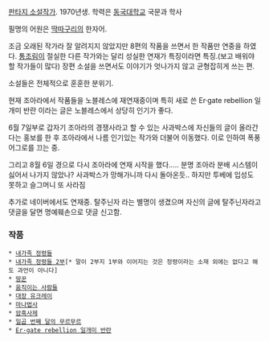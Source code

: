 [[판타지 소설]]작가. 1970년생. 학력은 [[동국대학교]] 국문과 학사

필명의 어원은 [[딱따구리]]의 한자어.

조금 오래된 작가라 잘 알려지지 않았지만 8편의 작품을 쓰면서 한 작품만 연중을 하였다. [[통조림]]이 절실한 다른 작가와는 달리 성실한 연재가 특징이라면 특징.(보고 배워야 할 작가들이 많다)
장편 소설을 쓰면서도 이야기가 엇나가지 않고 균형잡히게 쓰는 편.

소설들은 전체적으로 훈훈한 분위기.

현재 조아라에서 작품들을 노블레스에 재연재중이며 특히 새로 쓴 Er·gate rebellion 일개미 반란 이라는 글은 노블레스에서 상당히 인기가 좋다.

6월 7일부로 갑자기 조아라의 경쟁사라고 할 수 있는 사과박스에 자신들의 글이 올라간다는 홍보를 한 후 조아라에서 나름 인기있는 작가와 더불어 이동했다. 이로 인하여 폭풍 어그로를 끄는 중.

그리고 8월 6일 경으로 다시 조아라에 연재 시작을 했다..... 분명 조아라 분배 시스템이 싫어서 나가지 않았나?
사과박스가 망해가니까 다시 돌아온듯.. 하지만 투베에 입성도 못하고 슬그머니 또 사라짐

추가로 네이버에서도 연재중.
탈주닌자 라는 별명이 생겼으며 자신의 글에 탈주닌자라고 댓글을 달면 명예훼손으로 댓글 신고함.

=== 작품 ===
 * [[내가족 정령들]]
 * [[내가족 정령들 2부]][* 말이 2부지 1부와 이어지는 것은 정령이라는 소재 외에는 없다고 해도 과언이 아니다]
 * [[땅꾼]]
 * [[움직이는 사람들]]
 * [[대장 유크레이]]
 * [[마나법사]]
 * [[암흑사제]]
 * [[일곱 번째 달의 무르무르]]
 * [[Er·gate rebellion 일개미 반란]]
